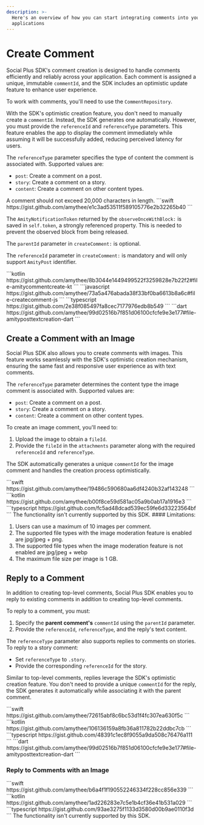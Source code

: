 ```yaml
---
description: >-
  Here's an overview of how you can start integrating comments into your
  applications
---
```


# Create Comment

Social Plus SDK's comment creation is designed to handle comments efficiently and reliably across your application. Each comment is assigned a unique, immutable `commentId`, and the SDK includes an optimistic update feature to enhance user experience.

To work with comments, you'll need to use the `CommentRepository`.

With the SDK's optimistic creation feature, you don't need to manually create a `commentId`. Instead, the SDK generates one automatically. However, you must provide the `referenceId` and `referenceType` parameters. This feature enables the app to display the comment immediately while assuming it will be successfully added, reducing perceived latency for users.

The `referenceType` parameter specifies the type of content the comment is associated with. Supported values are:

* `post`: Create a comment on a post.
* `story`: Create a comment on a story.
* `content`: Create a comment on other content types.

<Info>
A comment should not exceed 20,000 characters in length.
</Info>

<Tabs>
<Tab title="iOS">
<CodeGroup>
```swift
https://gist.github.com/amythee/e1c3ad53511f589105776e2b32265b40
```
</CodeGroup>

The `AmityNotificationToken` returned by the `observeOnceWithBlock:` is saved in `self.token`, a strongly referenced property. This is needed to prevent the observed block from being released.

The `parentId` parameter in `createComment:` is optional.

The `referenceId` parameter in `createComment:` is mandatory and will only support `AmityPost` identifier.
</Tab>

<Tab title="Android">
<CodeGroup>
```kotlin
https://gist.github.com/amythee/8b3044e1449499522f3259828e7b22f2#file-amitycommentcreate-kt
```
</CodeGroup>
</Tab>

<Tab title="JavaScript">
<CodeGroup>
```javascript
https://gist.github.com/amythee/73a5a476abada38f33bf0ba6613b8a6c#file-createcomment-js
```
</CodeGroup>
</Tab>

<Tab title="TypeScript">
<CodeGroup>
```typescript
https://gist.github.com/2e38f085497fa8cec7177976edb8b549
```
</CodeGroup>
</Tab>

<Tab title="Flutter">
<CodeGroup>
```dart
https://gist.github.com/amythee/99d02516b7f851d06100cfcfe9e3e177#file-amityposttextcreation-dart
```
</CodeGroup>
</Tab>
</Tabs>

## Create a Comment with an Image

Social Plus SDK also allows you to create comments with images. This feature works seamlessly with the SDK's optimistic creation mechanism, ensuring the same fast and responsive user experience as with text comments.

The `referenceType` parameter determines the content type the image comment is associated with. Supported values are:

* `post`: Create a comment on a post.
* `story`: Create a comment on a story.
* `content`: Create a comment on other content types.

To create an image comment, you'll need to:

1. Upload the image to obtain a `fileId`.
2. Provide the `fileId` in the `attachments` parameter along with the required `referenceId` and `referenceType`.

The SDK automatically generates a unique `commentId` for the image comment and handles the creation process optimistically.

<Tabs>
<Tab title="iOS">
<CodeGroup>
```swift
https://gist.github.com/amythee/19486c590680aa6df4240b32af143248
```
</CodeGroup>
</Tab>

<Tab title="Android">
<CodeGroup>
```kotlin
https://gist.github.com/amythee/b00f8ce59d581ac05a9b0ab17a1916e3
```
</CodeGroup>
</Tab>

<Tab title="TypeScript">
<CodeGroup>
```typescript
https://gist.github.com/fc5ad48dcad539ec59fe6d33223564bf
```
</CodeGroup>
</Tab>

<Tab title="Flutter">
The functionality isn't currently supported by this SDK.
</Tab>
</Tabs>

<Info>
#### Limitations:

1. Users can use a maximum of 10 images per comment.
2. The supported file types with the image moderation feature is enabled are jpg/jpeg + png.
3. The supported file types when the image moderation feature is not enabled are jpg/jpeg + webp
4. The maximum file size per image is 1 GB.
</Info>

## Reply to a Comment

In addition to creating top-level comments, Social Plus SDK enables you to reply to existing comments in addition to creating top-level comments.

To reply to a comment, you must:

1. Specify the **parent comment's** `commentId` using the `parentId` parameter.
2. Provide the `referenceId`, `referenceType`, and the reply's text content.

The `referenceType` parameter also supports replies to comments on stories. To reply to a story comment:

* Set `referenceType` to `.story`.
* Provide the corresponding `referenceId` for the story.

Similar to top-level comments, replies leverage the SDK's optimistic creation feature. You don't need to provide a unique `commentId` for the reply, the SDK generates it automatically while associating it with the parent comment.

<Tabs>
<Tab title="iOS">
<CodeGroup>
```swift
https://gist.github.com/amythee/72615abf8c6bc53d1f4fc307ea630f5c
```
</CodeGroup>
</Tab>

<Tab title="Android">
<CodeGroup>
```kotlin
https://gist.github.com/amythee/106136159a8fb36a811782b22ddbc7cb
```
</CodeGroup>
</Tab>

<Tab title="TypeScript">
<CodeGroup>
```typescript
https://gist.github.com/48391c1ec8f9055a9da508c76476a111
```
</CodeGroup>
</Tab>

<Tab title="Flutter">
<CodeGroup>
```dart
https://gist.github.com/amythee/99d02516b7f851d06100cfcfe9e3e177#file-amityposttextcreation-dart
```
</CodeGroup>
</Tab>
</Tabs>

### Reply to Comments with an Image

<Tabs>
<Tab title="iOS">
<CodeGroup>
```swift
https://gist.github.com/amythee/b6a4f1f190552246334f228cc856e339
```
</CodeGroup>
</Tab>

<Tab title="Android">
<CodeGroup>
```kotlin
https://gist.github.com/amythee/1ad226283e7c5e1b4cf36e41b531a029
```
</CodeGroup>
</Tab>

<Tab title="TypeScript">
<CodeGroup>
```typescript
https://gist.github.com/93ae3275f1133d3580d00b9ae0110f3d
```
</CodeGroup>
</Tab>

<Tab title="Flutter">
The functionality isn't currently supported by this SDK.
</Tab>
</Tabs>